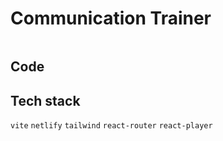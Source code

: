 
<Helmet>
  <title>Communication trainer | Projects</title>
</Helmet>

<Container>

# Communication Trainer

[<img src='/assets/haneen.png' alt=''/>](https://haneenkhan.netlify.app)

## Code

<GithubLink link="https://github.com/alizehkhan/communication-trainer" />

## Tech stack

`vite` `netlify` `tailwind` `react-router` `react-player`

</Container>
